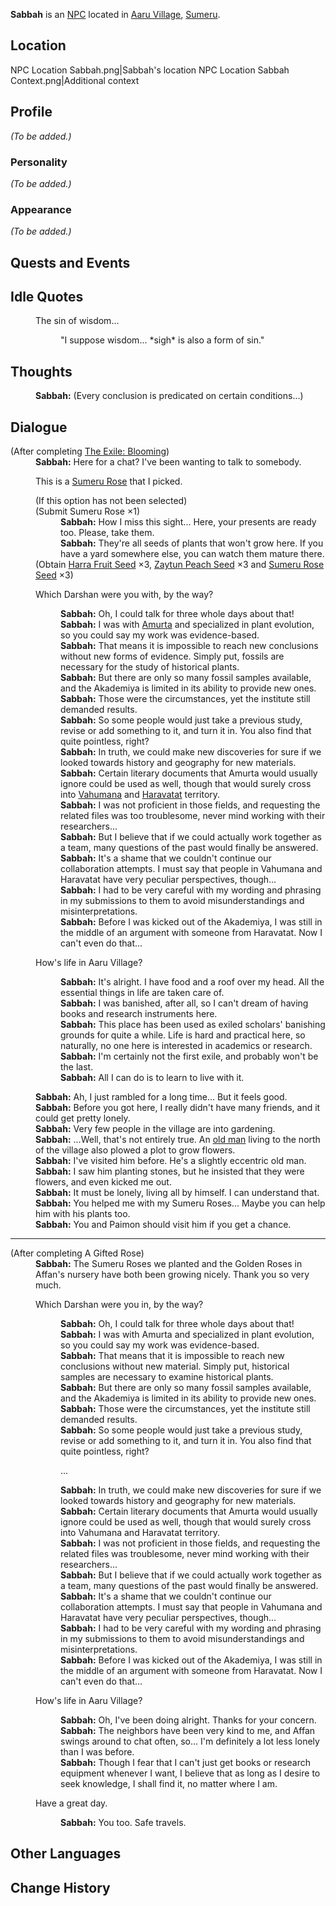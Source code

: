 {{Meta
<!-- Remove this template after adding the missing info -->
|missing_NPC_profile  = yes
}}
{{Character Infobox
|type             = NPC
|image            = NPC Sabbah.png
|realname         = <!-- Optional, if different from in-game name -->
|deceased         = <!-- Past (for deceased prior to events of the game) or free response -->
|region           = Sumeru
|location         = <!-- Where the character appears, if different from Region -->
|affiliation      = Aaru Village
|affiliation2     = Amurta
|affiliationNote2 = formerly
|title            = 

|ancestry         = <!-- Clan/family -->
|father           = 
|mother           = 
|spouse           = 
|sibling          = 
|child            = 
|relative         = 

|voiceEN          = 
|voiceCN          = 
|voiceJP          = 
|dialoguereward   = 
}}
'''Sabbah''' is an [[NPC]] located in [[Aaru Village]], [[Sumeru]].

==Location==
<gallery hideaddbutton="true" captionalign="center">
NPC Location Sabbah.png|Sabbah's location
NPC Location Sabbah Context.png|Additional context
</gallery>

==Profile==
<!-- Detailed story/lore information goes here. -->
''(To be added.)''

===Personality===
''(To be added.)''

===Appearance===
<!-- Keep appearance section short and concise. Limit to 2 paragraphs with 3-4 sentences each. -->
''(To be added.)''

==Quests and Events==
{{Quests and Events}}

==Idle Quotes==
{{Dialogue start}}
: {{DIcon|Idle}} The sin of wisdom...
:: {{A|VO Sabbah 01.ogg}} "I suppose wisdom... *sigh* is also a form of sin."
{{Dialogue end}}

==Thoughts==
{{All Schemes to Know Explanation|name=Sabbah}}
{{Dialogue start}}
:{{A|VO Sabbah All Schemes to Know 01.ogg}} '''Sabbah:''' (Every conclusion is predicated on certain conditions...)
{{Dialogue end}}

==Dialogue==
{{Dialogue start}}
;(After completing [[The Exile: Blooming]])
:'''Sabbah:''' Here for a chat? I've been wanting to talk to somebody.
:{{DIcon}} This is a [[Sumeru Rose]] that I picked.
:;(If this option has not been selected)
:;(Submit Sumeru Rose ×1)
::'''Sabbah:''' How I miss this sight... Here, your presents are ready too. Please, take them.
::'''Sabbah:''' They're all seeds of plants that won't grow here. If you have a yard somewhere else, you can watch them mature there.
:;(Obtain [[Harra Fruit Seed]] ×3, [[Zaytun Peach Seed]] ×3 and [[Sumeru Rose Seed]] ×3)
:{{DIcon}} Which Darshan were you with, by the way?
::'''Sabbah:''' Oh, I could talk for three whole days about that!
::'''Sabbah:''' I was with [[Amurta]] and specialized in plant evolution, so you could say my work was evidence-based.
::'''Sabbah:''' That means it is impossible to reach new conclusions without new forms of evidence. Simply put, fossils are necessary for the study of historical plants.
::'''Sabbah:''' But there are only so many fossil samples available, and the Akademiya is limited in its ability to provide new ones.
::'''Sabbah:''' Those were the circumstances, yet the institute still demanded results.
::'''Sabbah:''' So some people would just take a previous study, revise or add something to it, and turn it in. You also find that quite pointless, right?
::'''Sabbah:''' In truth, we could make new discoveries for sure if we looked towards history and geography for new materials.
::'''Sabbah:''' Certain literary documents that Amurta would usually ignore could be used as well, though that would surely cross into [[Vahumana]] and [[Haravatat]] territory.
::'''Sabbah:''' I was not proficient in those fields, and requesting the related files was too troublesome, never mind working with their researchers...
::'''Sabbah:''' But I believe that if we could actually work together as a team, many questions of the past would finally be answered.
::'''Sabbah:''' It's a shame that we couldn't continue our collaboration attempts. I must say that people in Vahumana and Haravatat have very peculiar perspectives, though...
::'''Sabbah:''' I had to be very careful with my wording and phrasing in my submissions to them to avoid misunderstandings and misinterpretations.
::'''Sabbah:''' Before I was kicked out of the Akademiya, I was still in the middle of an argument with someone from Haravatat. Now I can't even do that...
:{{DIcon}} How's life in Aaru Village?
::'''Sabbah:''' It's alright. I have food and a roof over my head. All the essential things in life are taken care of.
::'''Sabbah:''' I was banished, after all, so I can't dream of having books and research instruments here.
::'''Sabbah:''' This place has been used as exiled scholars' banishing grounds for quite a while. Life is hard and practical here, so naturally, no one here is interested in academics or research.
::'''Sabbah:''' I'm certainly not the first exile, and probably won't be the last.
::'''Sabbah:''' All I can do is to learn to live with it.
:'''Sabbah:''' Ah, I just rambled for a long time... But it feels good.
:'''Sabbah:''' Before you got here, I really didn't have many friends, and it could get pretty lonely.
:'''Sabbah:''' Very few people in the village are into gardening.
:'''Sabbah:''' ...Well, that's not entirely true. An [[Affan|old man]] living to the north of the village also plowed a plot to grow flowers.
:'''Sabbah:''' I've visited him before. He's a slightly eccentric old man.
:'''Sabbah:''' I saw him planting stones, but he insisted that they were flowers, and even kicked me out.
:'''Sabbah:''' It must be lonely, living all by himself. I can understand that.
:'''Sabbah:''' You helped me with my Sumeru Roses... Maybe you can help him with his plants too.
:'''Sabbah:''' You and Paimon should visit him if you get a chance.
----
;(After completing A Gifted Rose)
:'''Sabbah:''' The Sumeru Roses we planted and the Golden Roses in Affan's nursery have both been growing nicely. Thank you so very much.
:{{DIcon}} Which Darshan were you in, by the way?
::'''Sabbah:''' Oh, I could talk for three whole days about that!
::'''Sabbah:''' I was with Amurta and specialized in plant evolution, so you could say my work was evidence-based.
::'''Sabbah:''' That means that it is impossible to reach new conclusions without new material. Simply put, historical samples are necessary to examine historical plants.
::'''Sabbah:''' But there are only so many fossil samples available, and the Akademiya is limited in its ability to provide new ones.
::'''Sabbah:''' Those were the circumstances, yet the institute still demanded results.
::'''Sabbah:''' So some people would just take a previous study, revise or add something to it, and turn it in. You also find that quite pointless, right?
::{{DIcon}} ...
::'''Sabbah:''' In truth, we could make new discoveries for sure if we looked towards history and geography for new materials.
::'''Sabbah:''' Certain literary documents that Amurta would usually ignore could be used as well, though that would surely cross into Vahumana and Haravatat territory.
::'''Sabbah:''' I was not proficient in those fields, and requesting the related files was troublesome, never mind working with their researchers...
::'''Sabbah:''' But I believe that if we could actually work together as a team, many questions of the past would finally be answered.
::'''Sabbah:''' It's a shame that we couldn't continue our collaboration attempts. I must say that people in Vahumana and Haravatat have very peculiar perspectives, though...
::'''Sabbah:''' I had to be very careful with my wording and phrasing in my submissions to them to avoid misunderstandings and misinterpretations.
::'''Sabbah:''' Before I was kicked out of the Akademiya, I was still in the middle of an argument with someone from Haravatat. Now I can't even do that...
:{{DIcon}} How's life in Aaru Village?
::'''Sabbah:''' Oh, I've been doing alright. Thanks for your concern.
::'''Sabbah:''' The neighbors have been very kind to me, and Affan swings around to chat often, so... I'm definitely a lot less lonely than I was before.
::'''Sabbah:''' Though I fear that I can't just get books or research equipment whenever I want, I believe that as long as I desire to seek knowledge, I shall find it, no matter where I am.
:{{DIcon}} Have a great day.
::'''Sabbah:''' You too. Safe travels.
{{Dialogue end}}
<!--
==Event Dialogue==
===Event Name===
{{Dialogue start}}
:'''Sabbah:'''
{{Dialogue end}}

==Trivia==
*
-->

==Other Languages==
{{Other Languages
|default_hidden = 1
|en      = Sabbah
|zhs     = 赛芭
|zhs_rm  = Sàibā
|zht     = 賽芭
|zht_rm  = Sàibā
|ja      = サバーフ
|ja_rm   = Sabaafu
|ko      = 사바
|ko_rm   = Saba
|es      = Sabah
|fr      = Sabbah
|ru      = Саббах
|th      = Sabbah
|vi      = Sabbah
|de      = Sabbah
|id      = Sabbah
|pt      = Sabbah
|tr      = Sabbah
|it      = Sabbah
}}

==Change History==
{{Change History|3.1}}
<!--
==References==
{{Reflist}}
-->